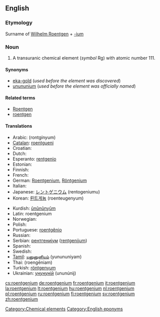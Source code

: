 {{see|Roentgenium}}
==English==
{{elements|Rg|darmstadtium|Ds|ununbium|Uub}}

===Etymology===
Surname of [[w:Wilhelm Roentgen|Wilhelm Roentgen]] + [[-ium]]

===Noun===
{{en-noun|-}}
{{wikipedia}}

# A transuranic chemical element (''symbol'' Rg) with atomic number 111.

====Synonyms====
*[[eka-gold]] (''used before the element was discovered'')
*[[unununium]] (''used before the element was officially named'')

====Related terms====
*[[w:Wilhelm Roentgen|Roentgen]]
*[[roentgen]]

====Translations====
{{top}}
* Arabic: {{ARchar|[[رونتجينيوم]]}} (rontgínyum) {{m}}
* [[Catalan]]: [[roentgueni]]
* Croatian: {{t-|hr|rendgenij|m}}
* Dutch: {{t+|nl|roentgenium|n}}
* Esperanto: [[rentgenio]]
* Estonian: {{t-|et|röntgeenium}}
* Finnish: {{t+|fi|röntgenium}}
* French: {{t+|fr|roentgenium|m}}
* German: [[Roentgenium]], [[Röntgenium]] {{n}}
* Italian: {{t-|it|roentgenio|m}}
* Japanese: [[レントゲニウム]] (rentogeniumu)
* Korean: [[뢴트게늄]] (roenteugenyum)
{{mid}}
* Kurdish: [[ûnûnûnyûm]]
* Latin: roentgenium {{n}}<!--Neo-Latin-->
* Norwegian: {{t-|no|roentgenium}}
* Polish: {{t-|pl|roentgen|m}}
* Portuguese: [[roentgênio]] {{m}}
* Russian: {{t+|ru|рентгений|m|tr=rentgénij|sc=Cyrl}}
* Serbian: [[рентгенијум]] ([[rentgenijum]]) {{m}}
* Spanish: {{t+|es|roentgenio|m}}
* Swedish: {{t+|sv|röntgenium}}
* [[Tamil]]: [[யுனுனுனியம்]] (yunununiyam)
* Thai: {{THchar|[[เรินต์เกเนียม]]}} (roengēniam)
* Turkish: [[röntgenyum]]
* Ukrainian: [[унунуній]] (ununúnij) {{m}}
{{bottom}}

[[Category:Chemical elements]]
[[Category:English eponyms]]

[[cs:roentgenium]]
[[de:roentgenium]]
[[fr:roentgenium]]
[[it:roentgenium]]
[[la:roentgenium]]
[[lt:roentgenium]]
[[hu:roentgenium]]
[[nl:roentgenium]]
[[pl:roentgenium]]
[[ru:roentgenium]]
[[fi:roentgenium]]
[[sv:roentgenium]]
[[zh:roentgenium]]